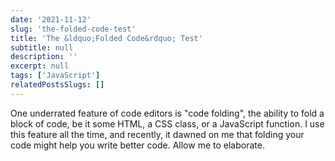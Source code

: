 ```yaml
---
date: '2021-11-12'
slug: 'the-folded-code-test'
title: 'The &ldquo;Folded Code&rdquo; Test'
subtitle: null
description: ''
excerpt: null
tags: ['JavaScript']
relatedPostsSlugs: []
---
```


One underrated feature of code editors is "code folding", the ability to fold a block of code, be it some HTML, a CSS class, or a JavaScript function. I use this feature all the time, and recently, it dawned on me that folding your code might help you write better code. Allow me to elaborate.
